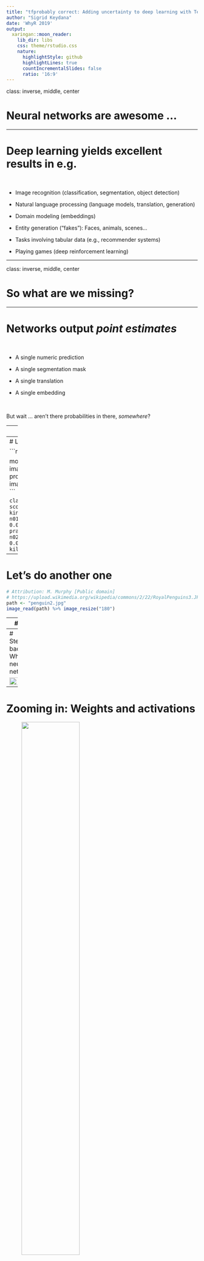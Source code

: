```yaml
---
title: "tfprobably correct: Adding uncertainty to deep learning with TensorFlow Probability"
author: "Sigrid Keydana"
date: 'WhyR 2019'
output:
  xaringan::moon_reader:
    lib_dir: libs
    css: theme/rstudio.css
    nature:
      highlightStyle: github
      highlightLines: true
      countIncrementalSlides: false
      ratio: '16:9'
---
```


class: inverse, middle, center

# Neural networks are awesome ...


---

# Deep learning yields excellent results in e.g. 

<br />

- Image recognition (classification, segmentation, object detection)

- Natural language processing (language models, translation, generation)

- Domain modeling (embeddings)

- Entity generation ("fakes"): Faces, animals, scenes...

- Tasks involving tabular data (e.g., recommender systems)

- Playing games (deep reinforcement learning)

---

class: inverse, middle, center

# So what are we missing?

---

# Networks output _point estimates_

<br />


- A single numeric prediction 

- A single segmentation mask

- A single translation

- A single embedding

<br />
 
But wait ... aren't there probabilities in there, _somewhere_?

---
# Let's see an example!

```r
library(magick)
# Attribution: Ben Tubby [CC BY 2.0 (https://creativecommons.org/licenses/by/2.0)]
# https://upload.wikimedia.org/wikipedia/commons/3/30/Falkland_Islands_Penguins_35.jpg
path <- "penguin1.jpg" 
image_read(path) %>% image_resize("160")
```

---
# Let's ask the network ...

```r
library(tensorflow)
library(keras)

model <- application_mobilenet_v2()
image <- # do some preprocessing ...
probs <- model %>% predict(image)
imagenet_decode_predictions(probs)
```

```
  class_name class_description        score
1  n02056570      king_penguin 0.9899597168
2  n01847000             drake 0.0011793933
3  n01798484   prairie_chicken 0.0002387235
4  n02058221         albatross 0.0002117234
5  n02071294      killer_whale 0.0001432021
```

---
# Let's do another one

```r
# Attribution: M. Murphy [Public domain]
# https://upload.wikimedia.org/wikipedia/commons/2/22/RoyalPenguins3.JPG
path <- "penguin2.jpg" 
image_read(path) %>% image_resize("180")
```

---
# So?

```r
probs <- model %>% predict(image)
imagenet_decode_predictions(probs)
```

<br />

```
  class_name class_description      score
1  n02051845           pelican 0.24614049
2  n02009912    American_egret 0.18564136
3  n02058221         albatross 0.06848499
4  n02012849             crane 0.04572001
5  n02009229 little_blue_heron 0.03902744
```

---
# Stepping back: What's a neural network?


<img src="playground.png" width = "70%"/>

---
# Zooming in: Weights and activations

<figure>
    <img src="perceptron.png" width = "60%">
    <figcaption>Source: https://en.wikipedia.org/wiki/Perceptron</figcaption>
</figure>


---

# Regression with Keras

```r
model <- keras_model_sequential() %>%
  layer_dense(units = 32, activation = "relu", input_shape = 7) %>%
  # default activation = linear
  layer_dense(units = 1)

```

<figure>
    <img src="relu.png" width = "60%">
    <figcaption><b>ReLU</b> activation</figcaption>
</figure>


---

# (Binary) Classification with Keras

```r
model <- keras_model_sequential() %>%
  layer_dense(units = 32, activation = "relu", input_shape = 7) %>%
  layer_dense(units = 1, activation = "sigmoid")
```

<figure>
    <img src="sigmoid.png" width = "60%">
    <figcaption><b>Sigmoid</b> activation</figcaption>
</figure>

---

# (Multiple) Classification with Keras

```r
model <- keras_model_sequential() %>%
  layer_dense(units = 32, activation = "relu", input_shape = 7) %>%
  layer_dense(units = 10, activation = "softmax")
```

<figure>
    <img src="softmax_pre.png" style = "float:left;" width= "50%">
</figure>
<figure>
    <img src="softmax_post.png" style = "float:right;" width= "50%">
</figure>

Before and after __softmax__ activation.

---

# So our "probability" is just a maximum likelihood estimate ...

<br />

... how can we make this probabilistic?

---
class: inverse, middle, center

# Bayesian networks 

---

# Put distributions over the network's weights


<figure>
    <img src="weight_uncertainty.png" width = "120%">
    <figcaption>Blundell et al. (2015): Weight Uncertainty in Neural Networks</figcaption>
</figure>


---
# Yeah, but how?

<br />

[TensorFlow Probability](https://www.tensorflow.org/probability/) (Python library on top of TensorFlow)

[tfprobability](https://rstudio.github.io/tfprobability/) (R package)

<br />

```r
devtools::install_github("rstudio/tfprobability")

library(tensorflow)
install_tensorflow()
```


---
# tfprobability (1): Basic building blocks

#### Distributions

```r
d <- tfd_binomial(total_count = 7, probs = 0.3)
d %>% tfd_mean()
#> tf.Tensor(2.1000001, shape=(), dtype=float32)
d %>% tfd_variance()
#> tf.Tensor(1.47, shape=(), dtype=float32)
d %>% tfd_log_prob(2.3)
#> tf.Tensor(-1.1914139, shape=(), dtype=float32)
```

#### Bijectors

```r
b <- tfb_affine_scalar(shift = 3.33, scale = 0.5)
x <- c(100, 1000, 10000)
b %>% tfb_forward(x)
#> tf.Tensor([  53.33  503.33 5003.33], shape=(3,), dtype=float32)
```



---
# tfprobability (2): Higher-level modules

<br />

- Keras layers 

- Markov Chain Monte Carlo (Hamiltonian Monte Carlo, NUTS)

- Variational inference

- State space models

- GLMs

---
class: inverse, middle, center

# How does that help us?


---
# With TFP, neural network layers can be _distributions_

<br />
A network that has a multivariate normal distribution as output

```r
model <- keras_model_sequential() %>%
  layer_dense(units = params_size_multivariate_normal_tri_l(d)) %>%
  layer_multivariate_normal_tri_l(event_size = d)

log_loss <- function (y, model) - (model %>% tfd_log_prob(y))

model %>% compile(optimizer = "adam", loss = log_loss)

model %>% fit(
  x,
  y,
  batch_size = 100,
  epochs = 1,
  steps_per_epoch = 10
)
```

---
# More distribution layers

<figure>
    <img src="distribution_layers.png" width = "100%">
    <figcaption>Complete list: <a href="https://rstudio.github.io/tfprobability/reference/index.html#section-keras-layers-distribution-layers">Distribution layers</a></figcaption>
</figure>

---
# Outputting a distribution: Aleatoric uncertainty


Instead of a single unit (of a _dense_ layer), we output a __normal distribution__:

```r
model <- keras_model_sequential() %>%
  layer_dense(units = 8, activation = "relu") %>%
  layer_dense(units = 2, activation = "linear") %>%
  layer_distribution_lambda(function(x)
    tfd_normal(loc = x[, 1, drop = FALSE],
               scale = 1e-3 + tf$math$softplus(x[, 2, drop = FALSE])
               )
  )

negloglik <- function(y, model) - (model %>% tfd_log_prob(y))
model %>% compile(
  optimizer = optimizer_adam(lr = 0.01),
  loss = negloglik
)
model %>% fit(x, y, epochs = 1000)

```

---
# Aleatoric uncertainty ~ learned spread in the data

```r
yhat <- model(tf$constant(x_test))
mean <- yhat %>% tfd_mean()
sd <- yhat %>% tfd_stddev()
```

<figure>
    <img src="aleatoric.png" width = "80%">
</figure>

---
# Placing a distribution over the weights: Epistemic uncertainty

```r
model <- keras_model_sequential() %>%
  layer_dense_variational(
    units = 1,
    make_posterior_fn = posterior_mean_field,
    make_prior_fn = prior_trainable,
    kl_weight = 1 / n
  ) %>%
  layer_distribution_lambda(
    function(x) tfd_normal(loc = x, scale = 1)
    )

negloglik <- function(y, model) - (model %>% tfd_log_prob(y))
model %>% compile(
  optimizer = optimizer_adam(lr = 0.1),
  loss = negloglik
)
model %>% fit(x, y, epochs = 1000)
```

---
# Epistemic uncertainty ~ model uncertainty

Every prediction uses a different _sample from the weight distributions_!

```r
yhats <- purrr::map(1:100, function(x) model(tf$constant(x_test)))
```

<figure>
    <img src="epistemic.png" width = "80%">
</figure>

---
# Posterior weights are computed using variational inference

<figure>
    <img src="blei_vi.png" width = "80%">
    <figcaption>Source: <a href="https://media.nips.cc/Conferences/2016/Slides/6199-Slides.pdf">David Blei, Rajesh Ranganath, Shakir Mohamed: Variational Inference:Foundations and Modern Methods. NIPS 2016 Tutorial·December 5, 2016.</a></figcaption>
</figure>

---
# Epistemic and aleatoric uncertainty in one model

```r
model <- keras_model_sequential() %>%
  layer_dense_variational(
    units = 2,
  ) %>%
  layer_distribution_lambda(function(x)
    tfd_normal(loc = x[, 1, drop = FALSE],
               scale = 1e-3 + tf$math$softplus(0.01 * x[, 2, drop = FALSE])
               )
    )

yhats <- purrr::map(1:100, function(x) model(tf$constant(x_test)))
means <-
  purrr::map(yhats, purrr::compose(as.matrix, tfd_mean)) %>% abind::abind()
sds <-
  purrr::map(yhats, purrr::compose(as.matrix, tfd_stddev)) %>% abind::abind()
```


---
# Main challenge now is how to display ...

Each line is one draw from the posterior weights; each line has its own standard deviation.

<figure>
    <img src="both.png" width = "70%">
</figure>

More background: https://blogs.rstudio.com/tensorflow/posts/2019-06-05-uncertainty-estimates-tfprobability/

---
class: inverse, middle, center




# Other ways of modeling uncertainty with TFP


---
# Variational autoencoders: Informative latent codes

<figure>
    <img src="vae.png" width = "80%">
    <figcaption>Source: https://lilianweng.github.io/lil-log/2018/08/12/from-autoencoder-to-beta-vae.html</figcaption>
</figure>


---
# Variational autoencoders with tfprobability

```{r}, eval=FALSE}
encoder_model <- keras_model_sequential() %>%
  [...] %>%
  layer_multivariate_normal_tri_l(event_size = encoded_size) %>%
  # pass in the prior of your choice ...
  # can use exact KL divergence or Monte Carlo approximation
  layer_kl_divergence_add_loss([...])

decoder_model <- keras_model_sequential() %>%
  [...] %>%
 layer_independent_bernoulli([...])

vae_model <- keras_model(inputs = encoder_model$inputs,
                         outputs = decoder_model(encoder_model$outputs[1]))
vae_loss <- function (x, rv_x) - (rv_x %>% tfd_log_prob(x))
```

---
# Monte Carlo approximations with tfprobability

- used internally by TFP to perform approximate inference
- `mcmc_`- kernels available to the user:

<figure>
    <img src="mcmc.png" width = "105%">
</figure>

---
# Example: Modeling tadpole mortality (1)

https://blogs.rstudio.com/tensorflow/posts/2019-05-06-tadpoles-on-tensorflow/

Define a joint probability distribution:

```r
m2 <- tfd_joint_distribution_sequential(
  list(
    tfd_normal(loc = 0, scale = 1.5),
    tfd_exponential(rate = 1),
    function(sigma, a_bar) 
      tfd_sample_distribution(
        tfd_normal(loc = a_bar, scale = sigma),
        sample_shape = list(n_tadpole_tanks)
      ), 
    function(l)
      tfd_independent(
        tfd_binomial(total_count = n_start, logits = l),
        reinterpreted_batch_ndims = 1
      )))
```

---
# Example: Modeling tadpole mortality (2)

Define optimization target (loss) and kernel (algorithm):

```r
logprob <- function(a, s, l)
  m2 %>% tfd_log_prob(list(a, s, l, n_surviving))

hmc <- mcmc_hamiltonian_monte_carlo(
  target_log_prob_fn = logprob,
  num_leapfrog_steps = 3,
  step_size = 0.1,
) %>%
  mcmc_simple_step_size_adaptation(
    target_accept_prob = 0.8,
    num_adaptation_steps = n_burnin
  )
```

---
# Example: Modeling tadpole mortality (3)

<br />

Get starting values and sample:

```r
c(initial_a, initial_s, initial_logits, .) %<-% (m2 %>% tfd_sample(n_chain))

run_mcmc <- function(kernel) {
  kernel %>% mcmc_sample_chain(
    num_results = n_steps,
    num_burnin_steps = n_burnin,
    current_state = list(initial_a, tf$ones_like(initial_s), initial_logits)
  )
res <- hmc %>% run_mcmc()
```



---
# State space models


Use variational inference or (Hamiltonian) Monte Carlo to

- decompose

- filter (as in: Kálmán filter)

- smooth 

- forecast

_dynamic linear models_.

Dynamic regression example: https://blogs.rstudio.com/tensorflow/posts/2019-06-25-dynamic_linear_models_tfprobability/


---
# Dynamic linear models: Filtering example

<figure>
    <img src="capm_filtered.png" width = "100%">
</figure>

---
# Wrapping up

<br />

- _tfprobability_ (TensorFlow Probability) - your toolbox for "everything Bayesian" 

- Lots of ongoing development on the TFP side - stay tuned for cool additions :-)

- Depending on your needs, pick what's most useful to you:

 - Integration with deep learning (Keras layers)
 
 - Monte Carlo Methods
 
 - Dynamic linear models
 
 __Thanks for listening!__


